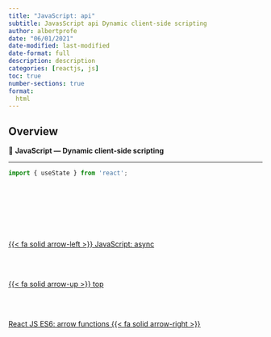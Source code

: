 ```yaml
---
title: "JavaScript: api"
subtitle: JavasScript api Dynamic client-side scripting
author: albertprofe
date: "06/01/2021"
date-modified: last-modified
date-format: full
description: description
categories: [reactjs, js]
toc: true
number-sections: true
format:
  html
---
```


## Overview

::: {.summary}

📘 **JavaScript — Dynamic client-side scripting**



:::

---


``` .jsx
import { useState } from 'react';




```


::: {.callout-note}


:::

::: {.column-margin}

:::




<!--- navLinks -->
<br><br>
<div class=row>
<br>
<div class='column left previous'>
<br>
[{{< fa solid arrow-left >}} JavaScript: async](/reactjs/reactjs-js-async.qmd)
<br>
</div>
<br>
<div class='column center'>
<br>
[{{< fa solid arrow-up >}} top](#top)
<br>
</div>
<br>
<div class='column right next'>
<br>
[React JS ES6: arrow functions  {{< fa solid arrow-right >}}](/reactjs/reactjs-es6-arrow.qmd)
<br>
</div>
<br>
</div>

